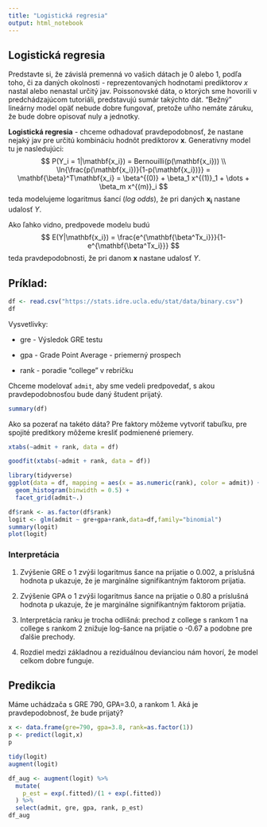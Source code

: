 ```yaml
---
title: "Logistická regresia"
output: html_notebook
---
```


## Logistická regresia

Predstavte si, že závislá premenná vo vašich dátach je 0 alebo 1, podľa toho, či za daných okolnosti - reprezentovaných hodnotami prediktorov $x$ nastal alebo nenastal určitý jav. Poissonovské dáta, o ktorých sme hovorili v predchádzajúcom tutoriáli, predstavujú sumár takýchto dát. "Bežný" lineárny model opäť nebude dobre fungovať, pretože uňho nemáte záruku, že bude dobre opisovať nuly a jednotky. 

**Logistická regresia** - chceme odhadovať pravdepodobnosť, že nastane nejaký jav pre určitú kombináciu hodnôt prediktorov $\mathbf{x}$. Generatívny model tu je nasledujúci:
$$
P(Y_i = 1|\mathbf{x_i}) = Bernouilli(p(\mathbf{x_i})) \\
\ln{\frac{p(\mathbf{x_i})}{1-p(\mathbf{x_i})}} = \mathbf{\beta}^T\mathbf{x_i} = \beta^{(0)} + \beta_1 x^{(1)}_1 + \dots + \beta_m x^{(m)}_i
$$
teda modelujeme logaritmus šancí (_*log odds*_), že pri daných $\mathbf{x_i}$ nastane udalosť $Y$. 

Ako ľahko vidno, predpovede modelu budú 
$$
E(Y|\mathbf{x_i}) = \frac{e^{\mathbf{\beta^Tx_i}}}{1-e^{\mathbf{\beta^Tx_i}}}
$$
teda pravdepodobnosti, že pri danom $\mathbf{x}$ nastane udalosť $Y$.

## Príklad: 

```r
df <- read.csv("https://stats.idre.ucla.edu/stat/data/binary.csv")
df
```

Vysvetlivky: 

- gre - Výsledok GRE testu

- gpa - Grade Point Average - priemerný prospech

- rank - poradie "college" v rebríčku

Chceme modelovať `admit`, aby sme vedeli predpovedať, s akou pravdepodobnosťou bude daný študent prijatý. 

```r
summary(df)
```
Ako sa pozerať na takéto dáta? Pre faktory môžeme vytvoriť tabuľku, pre spojité preditkory môžeme kresliť podmienené priemery. 

```r
xtabs(~admit + rank, data = df)
```

```r
goodfit(xtabs(~admit + rank, data = df))
```


```r
library(tidyverse)
ggplot(data = df, mapping = aes(x = as.numeric(rank), color = admit)) + 
  geom_histogram(binwidth = 0.5) + 
  facet_grid(admit~.)
```
```r
df$rank <- as.factor(df$rank)
logit <- glm(admit ~ gre+gpa+rank,data=df,family="binomial")
summary(logit)
plot(logit)
```
### Interpretácia 

1. Zvýšenie GRE o 1 zvýši logaritmus šance na prijatie o 0.002, a príslušná hodnota p ukazuje, že je marginálne signifikantným faktorom prijatia.

2. Zvýšenie GPA o 1 zvýši logaritmus šance na prijatie o 0.80 a príslušná hodnota p ukazuje, že je marginálne signifikantným faktorom prijatia.

3. Interpretácia ranku je trocha odlišná: prechod z college s rankom 1 na college s rankom 2 znižuje log-šance na prijatie o -0.67 a podobne pre ďalšie prechody.

4. Rozdiel medzi základnou a reziduálnou devianciou nám hovorí, že model celkom dobre funguje.

## Predikcia

Máme uchádzača s GRE 790, GPA=3.0, a rankom 1. Aká je pravdepodobnosť, že bude prijatý?

```r
x <- data.frame(gre=790, gpa=3.8, rank=as.factor(1))
p <- predict(logit,x)
p
```

```r
tidy(logit)
augment(logit)
```

```r
df_aug <- augment(logit) %>%
  mutate(
    p_est = exp(.fitted)/(1 + exp(.fitted))
  ) %>%
  select(admit, gre, gpa, rank, p_est)
df_aug
```

